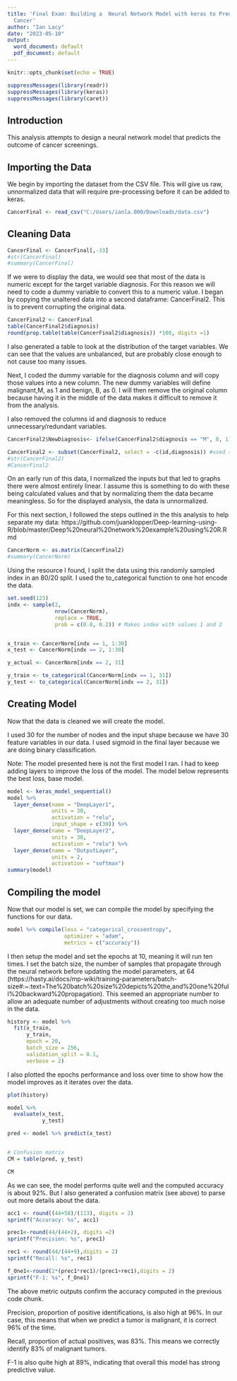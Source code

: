 ---
title: 'Final Exam: Building a  Neural Network Model with keras to Predict Breast
  Cancer'
author: "Ian Lacy"
date: "2023-05-10"
output:
  word_document: default
  pdf_document: default
---

```{r setup, include=FALSE}
knitr::opts_chunk$set(echo = TRUE)
```



```{r}

suppressMessages(library(readr))
suppressMessages(library(keras))
suppressMessages(library(caret))
```


## Introduction

This analysis attempts to design a neural network model that predicts the outcome of cancer screenings.

## Importing the Data

We begin by importing the dataset from the CSV file. This will give us raw, unnormalized data that will require pre-processing before it can be added to keras.

```{r}
CancerFinal <- read_csv("C:/Users/ianla.000/Downloads/data.csv")

```

## Cleaning Data

```{r}
CancerFinal <- CancerFinal[,-33]
#str(CancerFinal)
#summary(CancerFinal)

```

If we were to display the data, we would see that most of the data is numeric except for the target variable diagnosis. For this reason we will need to code a dummy variable to convert this to a numeric value. I began by copying the unaltered data into a second dataframe: CancerFinal2. This is to prevent corrupting the original data.

```{r}
CancerFinal2 <- CancerFinal
table(CancerFinal2$diagnosis)
round(prop.table(table(CancerFinal2$diagnosis)) *100, digits =1)
```
I also generated a table to look at the distribution of the target variables. We can see that the values are unbalanced, but are probably close enough to not cause too many issues.

Next, I coded the dummy variable for the diagnosis column and will copy those values into a new column. The new dummy variables will define malignant,M, as 1 and benign, B, as 0. I will then remove the original column because having it in the middle of the data makes it difficult to remove it from the analysis.

I also removed the columns id and diagnosis to reduce unnecessary/redundant variables.

```{r}
CancerFinal2$NewDiagnosis<- ifelse(CancerFinal2$diagnosis == "M", 0, 1) #recoded R column in new column and set M = 1 and B = 0

CancerFinal2 <- subset(CancerFinal2, select = -c(id,diagnosis)) #used subsetting function to remove the original R column
#str(CancerFinal2)
#CancerFinal2

```

On an early run of this data, I normalized the inputs but that led to graphs there were almost entirely linear. I assume this is something to do with these being calculated values and that by normalizing them the data became meaningless. So for the displayed analysis, the data is unnormalized. 

For this next section, I followed the steps outlined in the this analysis to help separate my data: https://github.com/juanklopper/Deep-learning-using-R/blob/master/Deep%20neural%20network%20example%20using%20R.Rmd 

```{r}
CancerNorm <- as.matrix(CancerFinal2)
#summary(CancerNorm)
```

Using the resource I found, I split the data using this randomly sampled index in an 80/20 split. I used the to_categorical function to one hot encode the data. 

```{r}
set.seed(123)
indx <- sample(2,
               nrow(CancerNorm),
               replace = TRUE,
               prob = c(0.8, 0.2)) # Makes index with values 1 and 2


x_train <- CancerNorm[indx == 1, 1:30]
x_test <- CancerNorm[indx == 2, 1:30]

y_actual <- CancerNorm[indx == 2, 31]

y_train <- to_categorical(CancerNorm[indx == 1, 31])
y_test <- to_categorical(CancerNorm[indx == 2, 31])

```

## Creating Model

Now that the data is cleaned we will create the model.

I used 30 for the number of nodes and the input shape because we have 30 feature variables in our data. I used sigmoid in the final layer because we are doing binary classification.

Note: The model presented here is not the first model I ran. I had to keep adding layers to improve the loss of the model. The model below represents the best loss, base model.

```{r}

model <- keras_model_sequential()
model %>% 
  layer_dense(name = "DeepLayer1",
              units = 30,
              activation = "relu",
              input_shape = c(30)) %>% 
  layer_dense(name = "DeepLayer2",
              units = 30,
              activation = "relu") %>% 
  layer_dense(name = "OutputLayer",
              units = 2,
              activation = "softmax")
summary(model)

```
## Compiling the model

Now that our model is set, we can compile the model by specifying the functions for our data.

```{r}
model %>% compile(loss = "categorical_crossentropy",
                  optimizer = "adam",
                  metrics = c("accuracy"))
```

I then setup the model and set the epochs at 10, meaning it will run ten times. I set the batch size, the number of samples that propagate through the neural network before updating the model parameters, at 64 (https://hasty.ai/docs/mp-wiki/training-parameters/batch-size#:~:text=The%20batch%20size%20depicts%20the,and%20one%20full%20backward%20propagation). This seemed an appropriate number to allow an adequate number of adjustments without creating too much noise in the data.

```{r}
history <- model %>% 
  fit(x_train,
      y_train,
      epoch = 20,
      batch_size = 256,
      validation_split = 0.1,
      verbose = 2)
```

I also plotted the epochs performance and loss over time to show how the model improves as it iterates over the data.

```{r}
plot(history)
```
```{r}
model %>% 
  evaluate(x_test,
           y_test)
```
```{r}

pred <- model %>% predict(x_test)


# Confusion matrix
CM = table(pred, y_test)

CM
```
As we can see, the model performs quite well and the computed accuracy is about 92%. But I also generated a confusion matrix (see above) to parse out more details about the data.

```{r}
acc1 <- round((44+58)/(113), digits = 2)
sprintf("Accuracy: %s", acc1)

prec1<-round(44/(44+2), digits =2)
sprintf("Precision: %s", prec1)

rec1 <- round(44/(44+9),digits = 2)
sprintf("Recall: %s", rec1)

f_One1<-round(2*(prec1*rec1)/(prec1+rec1),digits = 2)
sprintf("F-1: %s", f_One1)
```
The above metric outputs confirm the accuracy computed in the previous code chunk.

Precision, proportion of positive identifications, is also high at 96%. In our case, this means that when we predict a tumor is malignant, it is correct 96% of the time.

Recall, proportion of actual positives, was 83%. This means we correctly identify 83% of malignant tumors.

F-1 is also quite high at 89%, indicating that overall this model has strong predictive value.


